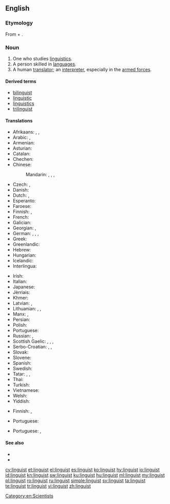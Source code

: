 {{also|Linguist}}
==English==
{{wikipedia|dab=linguist|lang=en}}

===Etymology===
From {{etyl|la|en}} {{term|lingua||language|lang=la}} + {{term|-ist}}.

===Noun===
{{en-noun}}

# One who studies [[linguistics]].
# A person skilled in [[language]]s.
# A human [[translator]]; an [[interpreter]], especially in the [[armed forces]].

====Derived terms====
* [[bilinguist]]
* [[linguistic]]
* [[linguistics]]
* [[trilinguist]]

====Translations====
{{trans-top|one who studies linguistics}}
* Afrikaans: {{t|af|taalkundige}}, {{t|af|linguis}}, {{t|af|taalwetenskaplike}}
* Arabic: {{t|ar|لغوي|m|tr=lughawiy}},  {{t|ar|عالم لغوي|m|tr=3aalim lughawiy}}
* Armenian: {{t|hy|լեզվաբան|tr=lezvaban}}
* Asturian: {{t|ast|llingüista|m|f}}
* Catalan: {{t|ca|lingüista|m|f}}
* Chechen: {{t|ce|меттанийн Iлманча}}
* Chinese:
*: Mandarin: {{t+|cmn|語言學家|sc=Hani}},  {{t|cmn|语言学家|tr=yǔyán xuéjiā|sc=Hani}},  {{t|cmn|語言學者|sc=Hani}},  {{t|cmn|语言学者|tr=yǔyán xuézhě|sc=Hani}}
* Czech: {{t|cs|jazykovědec|m}}, {{t|cs|lingvista|m}}
* Danish: {{t|da|lingvist|m|f}}
* Dutch: {{t+|nl|taalkundige|m|f}}, {{t+|nl|linguïst|m}}
* Esperanto: {{t|eo|lingvisto}}
* Faroese: {{t|fo|málfrøðingur|m}}
* Finnish: {{t|fi|kielitieteilijä}}, {{t|fi|lingvistikko}}
* French: {{t+|fr|linguiste}}
* Galician: {{t|gl|lingüista|m|f}}
* Georgian: {{t|ka|ლინგვისტი|sc=Geor}}, {{t|ka|ენათმეცნიერი|sc=Geor}}
* German: {{t+|de|Sprachwissenschaftler|m}}, {{t+|de|Linguist|m}}, {{t|de|Sprachwissenschaftlerin|f}}, {{t+|de|Linguistin|f}}
* Greek: {{t+|el|γλωσσολόγος|m|f}}
* Greenlandic: {{t|kl|oqaasilerisoq}}
* Hebrew: {{t+|he|בלשן|m|tr=balshan}}
* Hungarian: {{t+|hu|nyelvész}}
* Icelandic: {{t|is|málvísindamaður|m}}
* Interlingua: {{t|ia|linguista}}
{{trans-mid}}
* Irish: {{t|ga|teangeolaí|m}}
* Italian: {{t+|it|linguista|m|f}}
* Japanese: {{t|ja|言語学者|tr=げんごがくしゃ, gengogakusha}}
* Jèrriais: {{t|roa-jer|lîndgiste|m|f}}
* Khmer: {{t-needed|km}}
* Latvian: {{t|lv|valodnieks|m}}, {{t|lv|lingvists|m}}
* Lithuanian: {{t|lt|kalbininkas|m}}, {{t|lt|lingvistas|m}}, {{t|lt|kalbotyrininkas|m}}
* Manx: {{t|gv|çhengeyder|m}}, {{t|gv|glareydagh|m}}
* Persian: {{t|fa|زبان‌شناس|tr=zaban-shenas|sc=fa-Arab}}
* Polish: {{t+|pl|językoznawca|m}}
* Portuguese: {{t|pt|linguista|m|f}}
* Russian: {{t+|ru|лингвист|m|tr=lingvíst}},  {{t+|ru|языковед|m|tr=jazykovéd}}
* Scottish Gaelic: {{t|gd|cainntear|m}}, {{t|gd|cànanaiche|m}}, {{t|gd|teangaiche|m}}, {{t|gd|teangair|m}}
* Serbo-Croatian: {{t|sh|lìngvist|m}}, {{t|sh|lingvìstica|f}}, {{t|sh|jezikoslóvac|m}}
* Slovak: {{t|sk|jazykovedec|m}}
* Slovene: {{t+|sl|jezikoslovec}}
* Spanish: {{t+|es|lingüista|m|f}}
* Swedish: {{t+|sv|lingvist}}
* Tatar: {{t+|tt|телче|tr=telçe|sc=Cyrl}}, {{t|tt|тел белгече|tr=tel belgeçe|sc=Cyrl}}, {{t|tt|лингвист|tr=lingvist|sc=Cyrl}}
* Thai: {{t-needed|th}}
* Turkish: {{t+|tr|dilbilimci}}
* Vietnamese: {{t-needed|vi}}
* Welsh: {{t+|cy|ieithydd|m}}
* Yiddish: {{t|yi|לינגוויסט|m|tr=lingvist|sc=Hebr}}
{{trans-bottom}}

{{trans-top|a person skilled in languages}}
* Finnish: {{t|fi|kieliniekka}}, {{t|fi|kielimies}}
{{trans-mid}}
* Portuguese: {{t|pt|linguista|m|f}}
{{trans-bottom}}

{{trans-top|a human translator; an interpreter, especially in the armed forces}}
* Portuguese: {{t+|pt|intérprete|m|f}}, {{t+|pt|tradutor|m}}
{{trans-mid}}
{{trans-bottom}}

====See also====
* {{l|en|linguaphile}}
* {{l|en|polyglot}}

[[Category:en:Scientists]]

[[cy:linguist]]
[[et:linguist]]
[[el:linguist]]
[[es:linguist]]
[[ko:linguist]]
[[hy:linguist]]
[[io:linguist]]
[[id:linguist]]
[[kn:linguist]]
[[sw:linguist]]
[[ku:linguist]]
[[hu:linguist]]
[[ml:linguist]]
[[my:linguist]]
[[pl:linguist]]
[[ro:linguist]]
[[ru:linguist]]
[[simple:linguist]]
[[sv:linguist]]
[[ta:linguist]]
[[te:linguist]]
[[tr:linguist]]
[[vi:linguist]]
[[zh:linguist]]